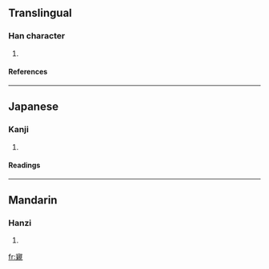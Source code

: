 ==Translingual==
===Han character===
{{Han char|rn=40|rad=宀|as=16|sn=19|four=|canj=十卜木山 (JYDU)}}
# {{defn|Han|sort=宀16}}
====References====
{{Han ref|kx=0293.060|dkj=07367|dj=0579.260|hdz=20958.010|uh=5BF4|ud=23540}}
----
==Japanese==
===Kanji===
{{ja-kanji|grade=|rs=宀16}}
# {{defn|Japanese}} 
====Readings====
{{ja-readings|on=[[しん]] (shin)|kun=[[したしい]] (shitashii), [[したしく]] (shitashiku)}}
----
==Mandarin==
===Hanzi===
{{cmn-hanzi|pin=[[qìn]] (qin4)|wg=ch'in<sup>4</sup>}}
# {{defn|Mandarin}}

[[fr:寴]]